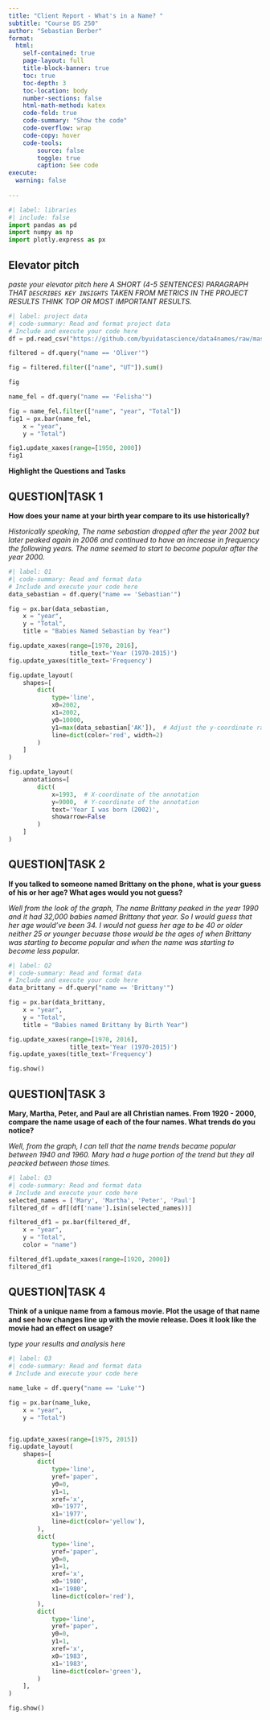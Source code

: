 ```yaml
---
title: "Client Report - What's in a Name? "
subtitle: "Course DS 250"
author: "Sebastian Berber"
format:
  html:
    self-contained: true
    page-layout: full
    title-block-banner: true
    toc: true
    toc-depth: 3
    toc-location: body
    number-sections: false
    html-math-method: katex
    code-fold: true
    code-summary: "Show the code"
    code-overflow: wrap
    code-copy: hover
    code-tools:
        source: false
        toggle: true
        caption: See code
execute: 
  warning: false
    
---
```


```python
#| label: libraries
#| include: false
import pandas as pd
import numpy as np
import plotly.express as px
```


## Elevator pitch

_paste your elevator pitch here_
_A SHORT (4-5 SENTENCES) PARAGRAPH THAT `DESCRIBES KEY INSIGHTS` TAKEN FROM METRICS IN THE PROJECT RESULTS THINK TOP OR MOST IMPORTANT RESULTS._

```python
#| label: project data
#| code-summary: Read and format project data
# Include and execute your code here
df = pd.read_csv("https://github.com/byuidatascience/data4names/raw/master/data-raw/names_year/names_year.csv")
```

```python

filtered = df.query("name == 'Oliver'")

fig = filtered.filter(["name", "UT"]).sum()

fig
```

```python

name_fel = df.query("name == 'Felisha'")

fig = name_fel.filter(["name", "year", "Total"])
fig1 = px.bar(name_fel,
    x = "year",
    y = "Total")

fig1.update_xaxes(range=[1950, 2000])
fig1
```

__Highlight the Questions and Tasks__

## QUESTION|TASK 1

__How does your name at your birth year compare to its use historically?__

_Historically speaking, The name sebastian dropped after the year 2002 but later peaked again in 2006 and continued to have an increase in frequency the following years. The name seemed to start to become popular after the year 2000._

```python
#| label: Q1
#| code-summary: Read and format data
# Include and execute your code here
data_sebastian = df.query("name == 'Sebastian'")

fig = px.bar(data_sebastian,
    x = "year",
    y = "Total",
    title = "Babies Named Sebastian by Year")

fig.update_xaxes(range=[1970, 2016],
                 title_text='Year (1970-2015)')
fig.update_yaxes(title_text='Frequency')

fig.update_layout(
    shapes=[
        dict(
            type='line',
            x0=2002,
            x1=2002,
            y0=10000,
            y1=max(data_sebastian['AK']),  # Adjust the y-coordinate range as needed
            line=dict(color='red', width=2)
        )
    ]
)

fig.update_layout(
    annotations=[
        dict(
            x=1993,  # X-coordinate of the annotation
            y=9000,  # Y-coordinate of the annotation
            text='Year I was born (2002)',
            showarrow=False
        )
    ]
)


```


## QUESTION|TASK 2

__If you talked to someone named Brittany on the phone, what is your guess of his or her age? What ages would you not guess?__

_Well from the look of the graph, The name Brittany peaked in the year 1990 and it had 32,000 babies named Brittany that year. So I would guess that her age would've been 34. I would not guess her age to be 40 or older neither 25 or younger becuase those would be the ages of when Brittany was starting to become popular and when the name was starting to become less popular._

```python
#| label: Q2
#| code-summary: Read and format data
# Include and execute your code here
data_brittany = df.query("name == 'Brittany'") 

fig = px.bar(data_brittany,
    x = "year",
    y = "Total",
    title = "Babies named Brittany by Birth Year")

fig.update_xaxes(range=[1970, 2016],
                 title_text='Year (1970-2015)')
fig.update_yaxes(title_text='Frequency')

fig.show()

```


## QUESTION|TASK 3

__Mary, Martha, Peter, and Paul are all Christian names. From 1920 - 2000, compare the name usage of each of the four names. What trends do you notice?__

_Well, from the graph, I can tell that the name trends became popular between 1940 and 1960. Mary had a huge portion of the trend but they all peacked between those times._

```python
#| label: Q3
#| code-summary: Read and format data
# Include and execute your code here
selected_names = ['Mary', 'Martha', 'Peter', 'Paul']
filtered_df = df[(df['name'].isin(selected_names))]

filtered_df1 = px.bar(filtered_df,
    x = "year",
    y = "Total",
    color = "name")

filtered_df1.update_xaxes(range=[1920, 2000])
filtered_df1
```

## QUESTION|TASK 4

__Think of a unique name from a famous movie. Plot the usage of that name and see how changes line up with the movie release. Does it look like the movie had an effect on usage?__

_type your results and analysis here_

```python
#| label: Q3
#| code-summary: Read and format data
# Include and execute your code here

name_luke = df.query("name == 'Luke'")

fig = px.bar(name_luke,
    x = "year",
    y = "Total")


fig.update_xaxes(range=[1975, 2015])
fig.update_layout(
    shapes=[
        dict(
            type='line',
            yref='paper',
            y0=0,
            y1=1,
            xref='x',
            x0='1977',
            x1='1977',
            line=dict(color='yellow'),
        ),
        dict(
            type='line',
            yref='paper',
            y0=0,
            y1=1,
            xref='x',
            x0='1980',
            x1='1980',
            line=dict(color='red'),
        ),
        dict(
            type='line',
            yref='paper',
            y0=0,
            y1=1,
            xref='x',
            x0='1983',
            x1='1983',
            line=dict(color='green'),
        )
    ],
)

fig.show()
```

